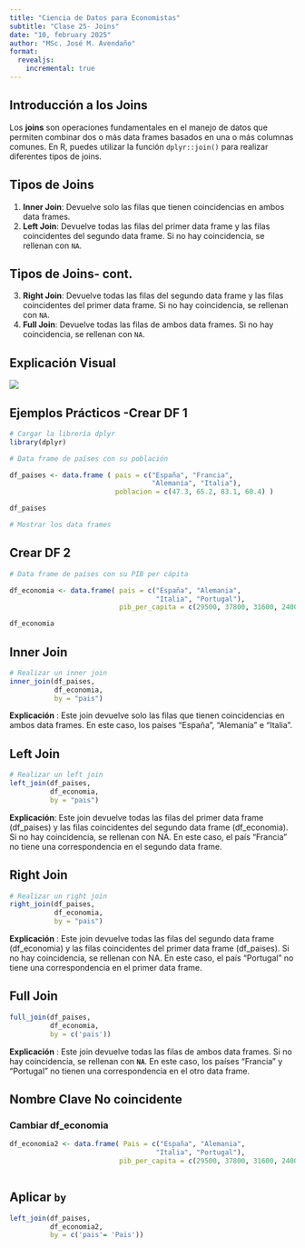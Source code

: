 ```yaml
---
title: "Ciencia de Datos para Economistas"
subtitle: "Clase 25- Joins"
date: "10, february 2025"
author: "MSc. José M. Avendaño"
format:
  revealjs:
    incremental: true  
---
```


## Introducción a los Joins

Los **joins** son operaciones fundamentales en el manejo de datos que permiten combinar dos o más data frames basados en una o más columnas comunes. En R, puedes utilizar la función `dplyr::join()` para realizar diferentes tipos de joins.

## Tipos de Joins

1.  **Inner Join**: Devuelve solo las filas que tienen coincidencias en ambos data frames.
2.  **Left Join**: Devuelve todas las filas del primer data frame y las filas coincidentes del segundo data frame. Si no hay coincidencia, se rellenan con `NA`.

## Tipos de Joins- cont.

3.  **Right Join**: Devuelve todas las filas del segundo data frame y las filas coincidentes del primer data frame. Si no hay coincidencia, se rellenan con `NA`.
4.  **Full Join**: Devuelve todas las filas de ambos data frames. Si no hay coincidencia, se rellenan con `NA`.

## Explicación Visual

![](images/sql_joins.jpg){fig-align="center"}

## Ejemplos Prácticos -Crear DF 1

```r
# Cargar la librería dplyr 
library(dplyr)

# Data frame de países con su población

df_paises <- data.frame ( pais = c("España", "Francia", 
                                   "Alemania", "Italia"), 
                          poblacion = c(47.3, 65.2, 83.1, 60.4) )

df_paises

# Mostrar los data frames
```

## Crear DF 2

```r
# Data frame de países con su PIB per cápita

df_economia <- data.frame( pais = c("España", "Alemania",
                                    "Italia", "Portugal"),
                           pib_per_capita = c(29500, 37800, 31600, 24000) )

df_economia
```

## Inner Join

```r
# Realizar un inner join
inner_join(df_paises, 
           df_economia,
           by = "pais")
```

**Explicación** : Este join devuelve solo las filas que tienen coincidencias en ambos data frames. En este caso, los países "España", "Alemania" e "Italia".

## Left Join

```r
# Realizar un left join
left_join(df_paises, 
          df_economia,
          by = "pais")
```

**Explicación**: Este join devuelve todas las filas del primer data frame (df_paises) y las filas coincidentes del segundo data frame (df_economia). Si no hay coincidencia, se rellenan con NA. En este caso, el país "Francia" no tiene una correspondencia en el segundo data frame.

## Right Join

```r
# Realizar un right join
right_join(df_paises, 
           df_economia, 
           by = "pais")
```

**Explicación** : Este join devuelve todas las filas del segundo data frame (df_economia) y las filas coincidentes del primer data frame (df_paises). Si no hay coincidencia, se rellenan con NA. En este caso, el país "Portugal" no tiene una correspondencia en el primer data frame.

## Full Join

```r
full_join(df_paises, 
          df_economia, 
          by = c('pais'))
```

**Explicación** : Este join devuelve todas las filas de ambos data frames. Si no hay coincidencia, se rellenan con **`NA`**. En este caso, los países "Francia" y "Portugal" no tienen una correspondencia en el otro data frame.

## Nombre Clave No coincidente

### Cambiar df_economia

```r
df_economia2 <- data.frame( Pais = c("España", "Alemania",
                                    "Italia", "Portugal"),
                           pib_per_capita = c(29500, 37800, 31600, 24000) )



```

## Aplicar `by`

```r
left_join(df_paises,
          df_economia2,
          by = c('pais'= 'Pais'))
```
